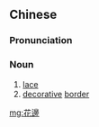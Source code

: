{{also|花边}}
==Chinese==
{{zh-forms|s=花边}}

===Pronunciation===
{{zh-pron
|m=huābiān
|c=faa1 bin1
|h=pfs=fâ-piên
|mn=hoe-piⁿ
|cat=n
}}

===Noun===
{{zh-noun}}

# [[lace]]
# [[decorative]] [[border]]

[[mg:花邊]]